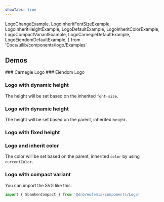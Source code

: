 ```yaml
---
showTabs: true
---
```


  LogoChangeExample,
  LogoInheritFontSizeExample,
  LogoInheritHeightExample,
  LogoDefaultExample,
  LogoInheritColorExample,
  LogoCompactVariantExample,
  LogoCarnegieDefaultExample,
  LogoEiendomDefaultExample,
} from 'Docs/uilib/components/logo/Examples'

## Demos

<LogoChangeExample />

<VisibilityByTheme visible="carnegie">
  ### Carnegie Logo
  <LogoCarnegieDefaultExample />
</VisibilityByTheme>

<VisibilityByTheme visible="eiendom">
  ### Eiendom Logo
  <LogoEiendomDefaultExample />
</VisibilityByTheme>

### Logo with dynamic height

The height will be set based on the inherited `font-size`.

<LogoInheritFontSizeExample />

### Logo with dynamic height

The height will be set based on the parent, inherited `height`.

<LogoInheritHeightExample />

### Logo with fixed height

<LogoDefaultExample />

### Logo and inherit color

The color will be set based on the parent, inherited `color` by using `currentColor`.

<LogoInheritColorExample />

<VisibilityByTheme visible="sbanken">

### Logo with compact variant

You can import the SVG like this:

```jsx
import { SbankenCompact } from '@dnb/eufemia/components/Logo'
```

<LogoCompactVariantExample />

</VisibilityByTheme>

